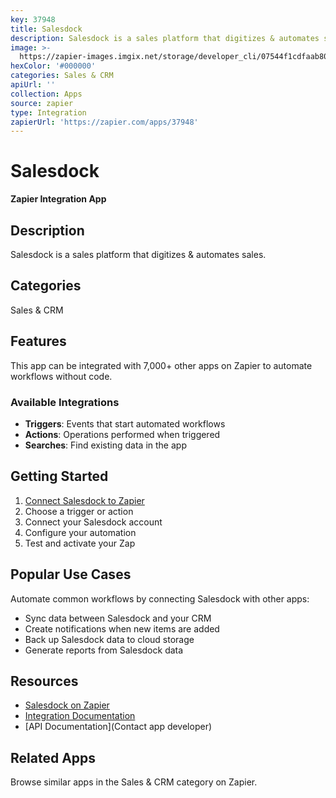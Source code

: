 ```yaml
---
key: 37948
title: Salesdock
description: Salesdock is a sales platform that digitizes & automates sales.
image: >-
  https://zapier-images.imgix.net/storage/developer_cli/07544f1cdfaab809259d6a879d8f947b_2.png?auto=format%2Ccompress&ixlib=python-3.0.0&q=50
hexColor: '#000000'
categories: Sales & CRM
apiUrl: ''
collection: Apps
source: zapier
type: Integration
zapierUrl: 'https://zapier.com/apps/37948'
---
```

# Salesdock

**Zapier Integration App**

## Description

Salesdock is a sales platform that digitizes & automates sales.

## Categories

Sales & CRM

## Features

This app can be integrated with 7,000+ other apps on Zapier to automate workflows without code.

### Available Integrations

- **Triggers**: Events that start automated workflows
- **Actions**: Operations performed when triggered
- **Searches**: Find existing data in the app

## Getting Started

1. [Connect Salesdock to Zapier](https://zapier.com/apps/37948)
2. Choose a trigger or action
3. Connect your Salesdock account
4. Configure your automation
5. Test and activate your Zap

## Popular Use Cases

Automate common workflows by connecting Salesdock with other apps:

- Sync data between Salesdock and your CRM
- Create notifications when new items are added
- Back up Salesdock data to cloud storage
- Generate reports from Salesdock data

## Resources

- [Salesdock on Zapier](https://zapier.com/apps/37948)
- [Integration Documentation](https://zapier.com/apps/37948/integrations)
- [API Documentation](Contact app developer)

## Related Apps

Browse similar apps in the Sales & CRM category on Zapier.
